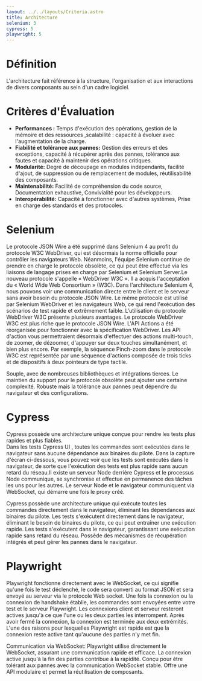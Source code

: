 ```yaml
---
layout: ../../layouts/Criteria.astro
title: Architecture
selenium: 3
cypress: 5
playwright: 5
---
```




# Définition
L'architecture fait référence à la structure, l'organisation et aux interactions de divers composants au sein d'un cadre logiciel.

# Critères d'Évaluation
- **Performances :** Temps d'exécution des opérations, gestion de la mémoire et des ressources ,scalabilité : capacité à évoluer avec l'augmentation de la charge.
- **Fiabilité et tolérance aux pannes:** Gestion des erreurs et des exceptions, capacité à récupérer après des pannes, tolérance aux fautes et capacité à maintenir des opérations critiques.
- **Modularité:** Degré de découpage en modules indépendants, facilité d'ajout, de suppression ou de remplacement de modules, réutilisabilité des composants.
- **Maintenabilité:** Facilité de compréhension du code source, Documentation exhaustive, Convivialité pour les développeurs.
- **Interopérabilité:** Capacité à fonctionner avec d'autres systèmes, Prise en charge des standards et des protocoles.

# Selenium
Le protocole JSON Wire a été supprimé dans Selenium 4 au profit du protocole W3C WebDriver, qui est désormais la norme officielle pour contrôler les navigateurs Web. Néanmoins, l'équipe Selenium continue de prendre en charge le protocole obsolète, ce qui peut être effectué via les liaisons de langage prises en charge par Selenium et Selenium Server.Le nouveau protocole s'appelle « WebDriver W3C ». Il a acquis l'acceptation du « World Wide Web Consortium » (W3C). Dans l'architecture Selenium 4, nous pouvons voir une communication directe entre le client et le serveur sans avoir besoin du protocole JSON Wire. Le même protocole est utilisé par Selenium WebDriver et les navigateurs Web, ce qui rend l'exécution des scénarios de test rapide et extrêmement faible.    L’utilisation du protocole WebDriver W3C présente plusieurs avantages. Le protocole WebDriver W3C est plus riche que le protocole JSON Wire. L'API Actions a été réorganisée pour fonctionner avec la spécification WebDriver. Les API d'action vous permettraient désormais d'effectuer des actions multi-touch, de zoomer, de dézoomer, d'appuyer sur deux touches simultanément, et bien plus encore.
Par exemple, la séquence Pinch-zoom dans le protocole W3C est représentée par une séquence d'actions composée de trois ticks et de dispositifs à deux pointeurs de type tactile.

<ThumbUpAlert>
    Souple, avec de nombreuses bibliothèques et intégrations tierces.
</ThumbUpAlert>

<ThumbDownAlert>
    Le maintien du support pour le protocole obsolète peut ajouter une certaine complexité.
</ThumbDownAlert>

<ThumbDownAlert>
    Robuste mais la tolérance aux pannes peut dépendre du navigateur et des configurations.
</ThumbDownAlert>

# Cypress
Cypress possède une architecture unique conçue pour rendre les tests plus rapides et plus fiables.                                                              
Dans les tests Cypress UI , toutes les commandes sont exécutées dans le navigateur sans aucune dépendance aux binaires du pilote. Dans la capture d'écran ci-dessous, vous pouvez voir que les tests sont exécutés dans le navigateur, de sorte que l'exécution des tests est plus rapide sans aucun retard du réseau.Il existe un serveur Node derrière Cypress et le processus Node communique, se synchronise et effectue en permanence des tâches les uns pour les autres. Le serveur Node et le navigateur communiquent via WebSocket, qui démarre une fois le proxy créé.

<ThumbUpAlert>
Cypress possède une architecture unique qui exécute toutes les commandes directement dans le navigateur, éliminant les dépendances aux binaires du pilote.
</ThumbUpAlert>

<ThumbUpAlert>
Les tests s'exécutent directement dans le navigateur, éliminant le besoin de binaires du pilote, ce qui peut entraîner une exécution rapide.
</ThumbUpAlert>

<ThumbUpAlert>
Les tests s'exécutent dans le navigateur, garantissant une exécution rapide sans retard du réseau.
</ThumbUpAlert>

<ThumbUpAlert>
Possède des mécanismes de récupération intégrés et peut gérer les pannes dans le navigateur.
</ThumbUpAlert>

# Playwright
Playwright fonctionne directement avec le WebSocket, ce qui signifie qu'une fois le test déclenché, le code sera converti au format JSON et sera envoyé au serveur via le protocole Web socket. Une fois la connexion ou la connexion de handshake établie, les commandes sont envoyées entre votre test et le serveur Playwright.
Les connexions client et serveur resteront actives jusqu'à ce que l'une ou les deux parties les interrompent. Après avoir fermé la connexion, la connexion est terminée aux deux extrémités. L'une des raisons pour lesquelles Playwright est rapide est que la connexion reste active tant qu'aucune des parties n'y met fin.

<ThumbUpAlert>
Communication via WebSocket: Playwright utilise directement le WebSocket, assurant une communication rapide et efficace. La connexion active jusqu'à la fin des parties contribue à la rapidité.
</ThumbUpAlert>

<ThumbUpAlert>
Conçu pour être tolérant aux pannes avec la communication WebSocket stable.
</ThumbUpAlert>

<ThumbUpAlert>
Offre une API modulaire et permet la réutilisation de composants.
</ThumbUpAlert>



